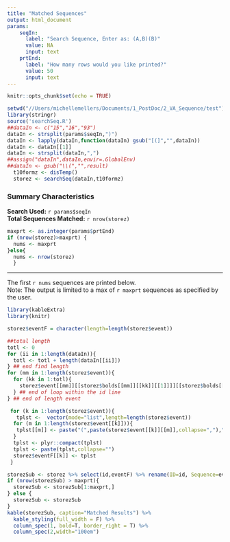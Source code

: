```yaml
---
title: "Matched Sequences"
output: html_document
params: 
    seqIn: 
      label: "Search Sequence, Enter as: (A,B)(B)"
      value: NA
      input: text
    prtEnd:
      label: "How many rows would you like printed?"
      value: 50
      input: text
---
```


```r
knitr::opts_chunk$set(echo = TRUE)
```


```r
setwd("//Users/michellemellers/Documents/1_PostDoc/2_VA_Sequence/test")
library(stringr)
source('searchSeq.R')
##dataIn <- c("15","16","93")
dataIn <- strsplit(params$seqIn,")")
dataIn <- lapply(dataIn,function(dataIn) gsub("[(]","",dataIn))
dataIn <- dataIn[[1]]
dataIn <- strsplit(dataIn,",")
##assign("dataIn",dataIn,envir=.GlobalEnv)
##dataIn <- gsub("\\(","",result)
  t10formz <- disTemp()
  storez <- searchSeq(dataIn,t10formz)
```

### Summary Characteristics

__Search Used:__ `r params$seqIn`  
__Total Sequences Matched:__ `r nrow(storez)`


```r
maxprt <- as.integer(params$prtEnd)
if (nrow(storez)>maxprt) {
  nums <- maxprt
}else{
  nums <- nrow(storez)
  }
``` 
---------------------------------------------------
The first `r nums` sequences are printed below.  
Note: The output is limited to a max of `r maxprt` sequences as specified by the user.

```r
library(kableExtra)
library(knitr)

storez$eventF = character(length=length(storez$event))

##total length
totl <- 0
for (ii in 1:length(dataIn)){
  totl <- totl + length(dataIn[[ii]])
} ## end find length
for (mm in 1:length(storez$event)){
  for (kk in 1:totl){
    storez$event[[mm]][[storez$bolds[[mm]][[kk]][[1]]]][[storez$bolds[[mm]][[kk]][[2]]]] <- paste("**",storez$event[[mm]][[storez$bolds[[mm]][[kk]][[1]]]][[storez$bolds[[mm]][[kk]][[2]]]],"**",sep="")
  } ## end of loop within the id line
} ## end of length event  

 for (k in 1:length(storez$event)){ 
   tplst <-  vector(mode="list",length=length(storez$event))
  for (m in 1:length(storez$event[[k]])){
   tplst[[m]] <- paste("(",paste(storez$event[[k]][[m]],collapse=","),")",sep="") 
  }
  tplst <- plyr::compact(tplst)
  tplst <- paste(tplst,collapse="")
  storez$eventF[[k]] <- tplst
 }

storezSub <- storez %>% select(id,eventF) %>% rename(ID=id, Sequence=eventF)
if (nrow(storezSub) > maxprt){
  storezSub <- storezSub[1:maxprt,]
} else {
  storezSub <- storezSub
}
kable(storezSub, caption="Matched Results") %>%
  kable_styling(full_width = F) %>%
  column_spec(1, bold=T, border_right = T) %>%
  column_spec(2,width="100em")

```


